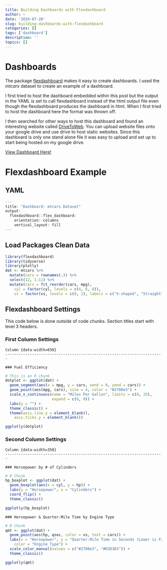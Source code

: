 ```yaml
---
title: Building Dashboards with Flexdashboard
author: ~
date: '2019-07-20'
slug: building-dashboards-with-flexdashboard
categories: []
tags: ['dashboard']
description: ''
topics: []
---
```


# Dashboards

The package [flexdashboard](https://rmarkdown.rstudio.com/flexdashboard/){target="_blank"} makes it easy to create dashboards. I used the *mtcars* dataset to create an example of a dashboard. 

I first tried to host the dashboard embedded within this post but the output in the YAML is set to call flexdashboard instead of the html output file even though the flexdashboard produces the dashboard in html. When I first tried to host the dashboard here the format was thrown off. 

I then searched for other ways to host this dashboard and found an interesting website called [DriveToWeb](https://drv.tw){target="_blank"}. You can upload website files onto your google drive and use drive to host static websites. Since this dashboard is only one stand alone file it was easy to upload and set up to start being hosted on my google drive. 

[View Dashboard Here!](https://lm2udfmm07jjlwe9jmupwg-on.drv.tw/Analysis_Blog/7-20-19_mtcars_Dashboard_Example/){target="_blank"}

# Flexdashboard Example

## YAML
```r
---
title: "Dashboard: mtcars Dataset"
output: 
  flexdashboard::flex_dashboard:
    orientation: columns
    vertical_layout: fill
---
```

## Load Packages Clean Data

```r
library(flexdashboard)
library(tidyverse)
library(plotly)
dat <- mtcars %>% 
  mutate(cars = rownames(.)) %>% 
  select(12, 1:11) %>% 
  mutate(cars = fct_reorder(cars, mpg),
    cyl = factor(cyl, levels = c(4, 6, 8)),
    vs = factor(vs, levels = c(0, 1), labels = c("V-shaped", "Straight")))
```

## Flexdashboard Settings

This code below is done outside of code chunks. Section titles start with level 3 headers.

### First Column Settings

```
Column {data-width=650}
-----------------------------------------------------------------------

### Fuel Efficiency
```

```r
# This is an R chunk
dotplot <- ggplot(dat) +
  geom_segment(aes(x = mpg, y = cars, xend = 0, yend = cars)) +
  geom_point(aes(mpg, cars), size = 4, color = "#2780e3") +
  scale_x_continuous(name = "Miles Per Gallon", limits = c(0, 35), 
                     expand = c(0, 0)) +
  labs(y = "") +
  theme_classic() + 
  theme(axis.line.y = element_blank(),
    axis.ticks.y = element_blank())

ggplotly(dotplot)
```

### Second Column Settings
```
Column {data-width=350}
-----------------------------------------------------------------------

### Horsepower by # of Cylinders
```

```r
# R Chunk
hp_boxplot <- ggplot(dat) +
  geom_boxplot(aes(x = cyl, y = hp)) +
  labs(y = "Horsepower", x = "Cylinders") +
  coord_flip() +
  theme_classic()

ggplotly(hp_boxplot)
```

```
### Horsepower & Quarter-Mile Time by Engine Type
```

```r
# R Chunk
qmt <- ggplot(dat) +
  geom_point(aes(hp, qsec, color = vs, text = cars)) +
  labs(x = "Horsepower", y = "Quarter-Mile Time in Seconds (Lower is Faster)", 
    color = "Engine Type") +
  scale_color_manual(values = c("#2780e3", "#D3D3D3")) +
  theme_classic() 

ggplotly(qmt)
```

